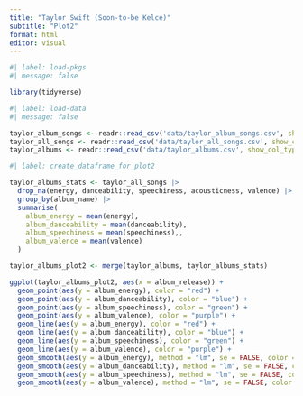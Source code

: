 ```yaml
---
title: "Taylor Swift (Soon-to-be Kelce)"
subtitle: "Plot2"
format: html
editor: visual
---
```


```r
#| label: load-pkgs
#| message: false

library(tidyverse)
```

```r
#| label: load-data
#| message: false

taylor_album_songs <- readr::read_csv('data/taylor_album_songs.csv', show_col_types = FALSE)
taylor_all_songs <- readr::read_csv('data/taylor_all_songs.csv', show_col_types = FALSE)
taylor_albums <- readr::read_csv('data/taylor_albums.csv', show_col_types = FALSE)
```

```r
#| label: create_dataframe_for_plot2

taylor_albums_stats <- taylor_all_songs |>
  drop_na(energy, danceability, speechiness, acousticness, valence) |>
  group_by(album_name) |>
  summarise(
    album_energy = mean(energy),
    album_danceability = mean(danceability),
    album_speechiness = mean(speechiness),,
    album_valence = mean(valence)
  )

taylor_albums_plot2 <- merge(taylor_albums, taylor_albums_stats)

```

```r

ggplot(taylor_albums_plot2, aes(x = album_release)) +
  geom_point(aes(y = album_energy), color = "red") +
  geom_point(aes(y = album_danceability), color = "blue") +
  geom_point(aes(y = album_speechiness), color = "green") +
  geom_point(aes(y = album_valence), color = "purple") +
  geom_line(aes(y = album_energy), color = "red") +
  geom_line(aes(y = album_danceability), color = "blue") +
  geom_line(aes(y = album_speechiness), color = "green") +
  geom_line(aes(y = album_valence), color = "purple") +
  geom_smooth(aes(y = album_energy), method = "lm", se = FALSE, color = "pink") +
  geom_smooth(aes(y = album_danceability), method = "lm", se = FALSE, color = "pink") +
  geom_smooth(aes(y = album_speechiness), method = "lm", se = FALSE, color = "pink") +
  geom_smooth(aes(y = album_valence), method = "lm", se = FALSE, color = "pink")
```

